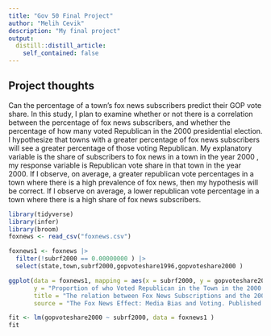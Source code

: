 ```yaml
---
title: "Gov 50 Final Project"
author: "Melih Cevik"
description: "My final project"
output:
  distill::distill_article:
    self_contained: false
---
```


## Project thoughts


Can the percentage of a town's fox news subscribers predict their GOP vote share. In this study, I plan to examine whether or not there is a correlation between the percentage of fox news subscribers, and whether the percentage of how many voted Republican in the 2000 presidential election. I hypothesize that towns with a greater percentage of fox news subscribers will see a greater percentage of those voting Republican. My explanatory variable is the share of subscribers to fox news in a town in the year 2000 , my response variable is Republican vote share in that town in the year 2000. If I observe, on average, a greater republican vote percentages in a town where there is a high prevalence of fox news, then my hypothesis will be correct. If I observe on average, a lower republican vote percentage in a town where there is a high share of fox news subscribers.


```r
library(tidyverse)
library(infer)
library(broom)
foxnews <- read_csv("foxnews.csv")
```





```r
foxnews1 <- foxnews |> 
  filter(!subrf2000 == 0.00000000 ) |>
  select(state,town,subrf2000,gopvoteshare1996,gopvoteshare2000 ) 

ggplot(data = foxnews1, mapping = aes(x = subrf2000, y = gopvoteshare2000)) + geom_point() +  geom_smooth(method = "lm", se = FALSE) +  labs(x = "Share of Households who subscribe to Fox News in the Town (as a percent)",
       y = "Proportion of who Voted Republican in the Town in the 2000 election",
       title = "The relation between Fox News Subscriptions and the 2000 Presidential Election",
       source = "The Fox News Effect: Media Bias and Voting. Published in the Quarterly Journal of Economics")

```

```r
fit <- lm(gopvoteshare2000 ~ subrf2000, data = foxnews1 )
fit
```


